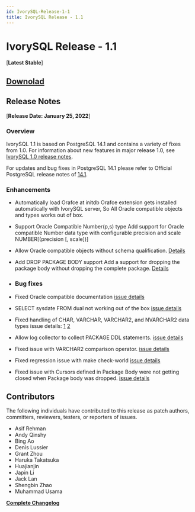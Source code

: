 ```yaml
---
id: IvorySQL-Release-1-1
title: IvorySQL Release - 1.1
---
```


# IvorySQL Release - 1.1
[**Latest Stable**]

## [**Downolad**](https://github.com/IvorySQL/IvorySQL/releases/tag/Ivory_REL_1_1)

## Release Notes
[**Release Date: January 25, 2022**]
### Overview
IvorySQL 1.1 is based on PostgreSQL 14.1 and contains a variety of fixes from 1.0.
For information about new features in major release 1.0, see [IvorySQL 1.0 release notes](ivorysql-v1-0-release-page).

For updates and bug fixes in PostgreSQL 14.1 please refer to Official PostgreSQL release
notes of [14.1](https://www.postgresql.org/docs/release/14.1/).

### Enhancements

- Automatically load Orafce at initdb
    Orafce extension gets installed automatically with IvorySQL server, So All
    Oracle compatible objects and types works out of box. 

- Support Oracle Compatible Number(p,s) type
    Add support for Oracle compatible Number data type with configurable precision and
    scale NUMBER[(precision [, scale])]

- Allow Oracle compatible objects without schema qualification.
    [Details](https://github.com/IvorySQL/IvorySQL/issues/30)

- Add DROP PACKAGE BODY support
  Add a support for dropping the package body without dropping the complete package.
    [Details](https://github.com/IvorySQL/IvorySQL/issues/29)

- ### Bug fixes

- Fixed Oracle compatible documentation
    [issue details](https://github.com/IvorySQL/IvorySQL/issues/23)

- SELECT sysdate FROM dual not working out of the box
    [issue details](https://github.com/IvorySQL/IvorySQL/issues/24)

- Fixed handling of CHAR, VARCHAR, VARCHAR2, and NVARCHAR2 data types
    issue details:
    [1](https://github.com/IvorySQL/IvorySQL/issues/33)
    [2](https://github.com/IvorySQL/IvorySQL/issues/46)

- Allow log collector to collect PACKAGE DDL statements.
    [issue details](https://github.com/IvorySQL/IvorySQL/issues/21)

- Fixed issue with VARCHAR2 comparison operator.
    [issue details](https://github.com/IvorySQL/IvorySQL/issues/25)

- Fixed regression issue with make check-world
    [issue details](https://github.com/IvorySQL/IvorySQL/issues/39)

- Fixed issue with Cursors defined in Package Body were not getting closed when Package body was dropped.
    [issue details](https://github.com/IvorySQL/IvorySQL/issues/54)

## Contributors
The following individuals have contributed to this release as patch authors,
committers, reviewers, testers, or reporters of issues.

- Asif Rehman
- Andy Qinshy
- Bing Ao
- Denis Lussier
- Grant Zhou
- Haruka Takatsuka 
- Huajianjin
- Japin Li
- Jack Lan
- Shengbin Zhao
- Muhammad Usama

**[Complete Changelog](https://github.com/IvorySQL/IvorySQL/commits/Ivory_REL_1_1)**
